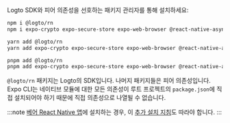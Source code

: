 
Logto SDK와 피어 의존성을 선호하는 패키지 관리자를 통해 설치하세요:

<Tabs>

  <TabItem value="npm" label="npm">

```bash
npm i @logto/rn
npm i expo-crypto expo-secure-store expo-web-browser @react-native-async-storage/async-storage
```

  </TabItem>
  <TabItem value="yarn" label="Yarn">

```bash
yarn add @logto/rn
yarn add expo-crypto expo-secure-store expo-web-browser @react-native-async-storage/async-storage
```

  </TabItem>
  <TabItem value="pnpm" label="pnpm">

```bash
pnpm add @logto/rn
pnpm add expo-crypto expo-secure-store expo-web-browser @react-native-async-storage/async-storage
```

  </TabItem>

</Tabs>

`@logto/rn` 패키지는 Logto의 SDK입니다. 나머지 패키지들은 피어 의존성입니다. Expo CLI는 네이티브 모듈에 대한 모든 의존성이 루트 프로젝트의 `package.json`에 직접 설치되어야 하기 때문에 직접 의존성으로 나열될 수 없습니다.

:::note
[베어 React Native 앱](https://docs.expo.dev/bare/overview)에 설치하는 경우, 이 [추가 설치 지침](https://docs.expo.dev/bare/installing-expo-modules/)도 따라야 합니다.
:::
